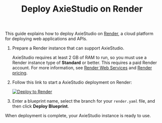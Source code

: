 ﻿---
title: Deploy AxieStudio on Render
slug: /deployment-render
---

This guide explains how to deploy AxieStudio on [Render](https://render.com/), a cloud platform for deploying web applications and APIs.

1. Prepare a Render instance that can support AxieStudio.

   AxieStudio requires at least 2 GB of RAM to run, so you must use a Render instance type of **Standard** or better.
   This requires a paid Render account.
   For more information, see [Render Web Services](https://render.com/docs/web-services) and [Render pricing](https://render.com/pricing).

2. Follow this link to start a AxieStudio deployment on Render:

   [![Deploy to Render](/logos/render-deploy.svg)](https://render.com/deploy?repo=https%3A%2F%2Fgithub.com%2FAxieStudio-ai%2FAxieStudio%2Ftree%2Fdev)

3. Enter a blueprint name, select the branch for your `render.yaml` file, and then click **Deploy Blueprint**.

When deployment is complete, your AxieStudio instance is ready to use.